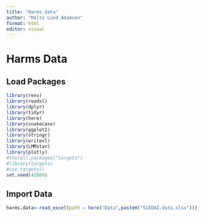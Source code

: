 ```yaml
---
title: "Harms_data"
author: "Malte Lund Adamsen"
format: html
editor: visual
---
```


# Harms Data

## Load Packages

```r
library(renv)
library(readxl)
library(dplyr)
library(tidyr)
library(here)
library(snakecase)
library(ggplot2)
library(stringr)
library(writexl)
library(LMMstar)
library(plotly)
#install.packages("targets")
#library(targets)
#use_targets()
set.seed(42069)
```

## Import Data

```r

harms.data<-read_excel(path = here("Data",paste0("SLEDAI.data.xlsx")))
```

